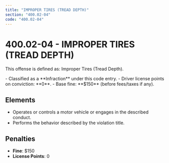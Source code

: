 ```yaml
---
title: "IMPROPER TIRES (TREAD DEPTH)"
section: "400.02-04"
code: "400.02-04"
---
```





# 400.02-04 - IMPROPER TIRES (TREAD DEPTH)

This offense is defined as: Improper Tires (Tread Depth).

<Aside type="tip" title="Charge Type: Infraction">
- Classified as a **Infraction** under this code entry.
- Driver license points on conviction: **0**.
- Base fine: **$150** (before fees/taxes if any).
</Aside>

## Elements
- Operates or controls a motor vehicle or engages in the described conduct.
- Performs the behavior described by the violation title.

## Penalties
- **Fine**: $150
- **License Points**: 0
